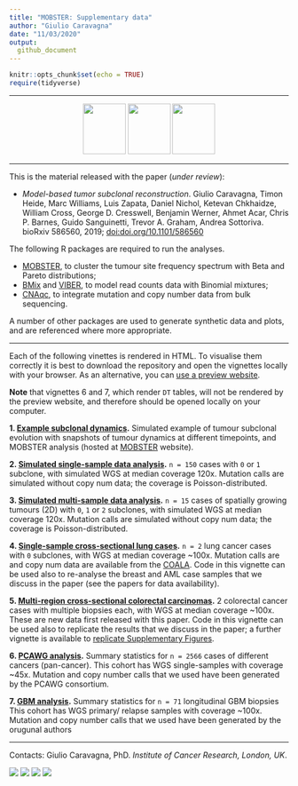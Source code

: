 ```yaml
---
title: "MOBSTER: Supplementary data"
author: "Giulio Caravagna"
date: "11/03/2020"
output: 
  github_document
---
```


```r
knitr::opts_chunk$set(echo = TRUE)
require(tidyverse)
```

---

<center>
<a href="https://caravagn.github.io/mobster"><img src="https://caravagn.github.io/mobster/reference/figures/logo.png" width=77px height=91px></img></a>
<a href="https://caravagn.github.io/VIBER"><img src="https://caravagn.github.io/VIBER/reference/figures/logo.png" width=77px height=91px></img></a>
<a href="https://caravagn.github.io/CNAqc"><img src="https://caravagn.github.io/CNAqc/reference/figures/logo.png" width=77px height=91px></img></a>
</center>

---

This is the material released with the paper (_under review_):

* _Model-based tumor subclonal reconstruction_. Giulio Caravagna, Timon Heide, Marc Williams, Luis Zapata, Daniel Nichol, Ketevan Chkhaidze, William Cross, George D. Cresswell, Benjamin Werner, Ahmet Acar, Chris P. Barnes, Guido Sanguinetti, Trevor A. Graham, Andrea Sottoriva. bioRxiv 586560, 2019; [doi:doi.org/10.1101/586560](https://doi.org/10.1101/586560)

The following R packages are required to run the analyses.

* [MOBSTER](https://caravagn.github.io/mobster), to cluster the tumour site frequency spectrum with Beta and Pareto distributions;
* [BMix](https://caravagn.github.io/BMix) and [VIBER](https://caravagn.github.io/VIBER), to model read counts data with Binomial mixtures;
* [CNAqc](https://caravagn.github.io/CNAqc), to integrate mutation and copy number data from bulk sequencing.

A number of other packages are used to generate synthetic data and plots, and are referenced where more appropriate.

---

Each of  the following vinettes is rendered in HTML. To visualise them correctly it is best to download the repository and open the vignettes locally with your browser. As an alternative, you can [use a preview website](https://htmlpreview.github.io/).

**Note** that vignettes 6 and 7, which render `DT` tables, will not be rendered by the preview website, and therefore should be opened locally on your computer.



**1. [Example subclonal dynamics](https://caravagn.github.io/mobster/articles/Example_tumour_simulation.html).**
Simulated example of tumour subclonal evolution with snapshots of tumour
dynamics at different timepoints, and MOBSTER analysis (hosted at [MOBSTER](https://caravagn.github.io/mobster) website).

**2. [Simulated single-sample data analysis](http://htmlpreview.github.io/?https://github.com/caravagn/mobster_supp_data/blob/master/Tumor_sim_nospace/Simulated_onesample.html).**  `n = 150` cases with `0` or `1` subclone, with simulated WGS at median coverage 120x. Mutation calls are simulated without copy num data; the coverage is Poisson-distributed.

**3. [Simulated multi-sample data analysis](http://htmlpreview.github.io/?https://github.com/caravagn/mobster_supp_data/blob/master/Tumor_sim_space/Simulated_multisample.html).**  `n = 15` cases of spatially growing tumours (2D) with `0`, `1` or `2` subclones, with simulated WGS at median coverage 120x. Mutation calls are simulated without copy num data; the coverage is Poisson-distributed.

**4. [Single-sample cross-sectional lung cases](http://htmlpreview.github.io/?https://github.com/caravagn/mobster_supp_data/blob/master/Lungs/Real_data_lungs.html).**  `n = 2` lung cancer cases with `0` subclones, with  WGS at median coverage ~100x. Mutation calls are and copy num data are available from the [COALA](http://genome.kaist.ac.kr/). Code in this vignette can be used also to re-analyse the breast and AML case samples that we discuss in the paper (see the papers for data availability).

**5. [Multi-region cross-sectional colorectal carcinomas](http://htmlpreview.github.io/?https://github.com/caravagn/mobster_supp_data/blob/master/CRC/CRC_vignette.html).**  2 colorectal cancer cases with multiple biopsies each, with  WGS at median coverage ~100x. These are new data first released with this paper. Code in this vignette can be used also to replicate the results that we discuss in the paper; a further vignette is available to [replicate Supplementary Figures](http://htmlpreview.github.io/?https://github.com/caravagn/mobster_supp_data/blob/master/CRC/CRC_vignette_SM.html).

**6. [PCAWG analysis](http://htmlpreview.github.io/?https://github.com/caravagn/mobster_supp_data/blob/master/PCAWG/PCAWG_analysis_table.html).** Summary statistics for  `n = 2566` cases of different cancers (pan-cancer). This cohort has WGS single-samples with coverage ~45x. Mutation and copy number calls that we used have been generated by the PCAWG consortium.

**7. [GBM analysis](http://htmlpreview.github.io/?https://github.com/caravagn/mobster_supp_data/blob/master/GBM/GBM_analysis_table.html).** Summary statistics for `n = 71` longitudinal GBM biopsies This cohort has WGS primary/ relapse samples with coverage ~100x. Mutation and copy number calls that we used have been generated by the orugunal authors


---

Contacts: Giulio Caravagna, PhD. _Institute of Cancer Research, London, UK_.

[![](https://img.shields.io/badge/Email-gcaravagn@gmail.com-informational.svg?style=social)](mailto:gcaravagn@gmail.com)
[![](https://img.shields.io/badge/caravagn-informational.svg?style=social&logo=GitHub)](https://github.com/caravagn)
[![](https://img.shields.io/badge/@gcaravagna-informational.svg?style=social&logo=Twitter)](https://twitter.com/gcaravagna)
[![](https://img.shields.io/badge/Homepage-informational.svg?style=social&logo=Google)](https://sites.google.com/site/giuliocaravagna/)
